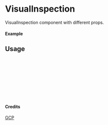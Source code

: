 
<Meta of={VisualInspection} title="GCP/VisualInspection" />

# VisualInspection

VisualInspection component with different props.

#### Example

<Canvas of={VisualInspection.Primary} />

## Usage

```ts
import { VisualInspection } from "yadl-ui";

const Example = () => {
  return (
      <VisualInspection />
  );
};

export default Example;
```

#### Credits
[GCP](https://cloud.google.com/icons)
